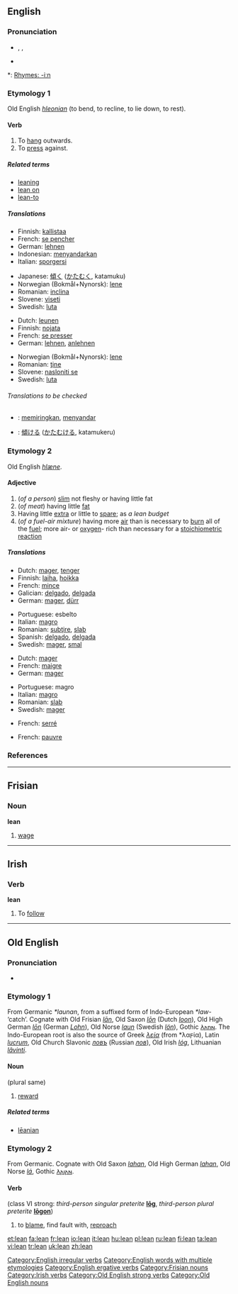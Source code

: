 ==English==

===Pronunciation===
*{{AHD|lēn}}, {{IPA|/liːn/}}, {{SAMPA|/li:n/}}
*{{audio|en-us-lean.ogg|Audio (US)}}

*: [[Rhymes:English:-iːn|Rhymes: -iːn]]

===Etymology 1===
Old English ''[[hleonian]]'' (to bend, to recline, to lie down, to rest).

====Verb====
{{en-verb|leans|leaning|'''[[leant]]''' ''or'' '''[[leaned]]'''}}

# To [[hang]] outwards.
# To [[press]] against.

=====Related terms=====
*[[leaning]]
*[[lean on]]
*[[lean-to]]

=====Translations=====
{{trans-top|to hang outwards}}
*Finnish: [[kallistaa]]
*French: [[pencher|se pencher]]
*German: [[lehnen]]
*Indonesian: [[sandar|menyandarkan]]
*Italian: [[sporgersi]]
{{trans-mid}}
*Japanese: [[傾く]] ([[かたむく]], katamuku)
*Norwegian (Bokmål+Nynorsk): [[lene]]
*Romanian: [[inclina]]
*Slovene: [[viseti]]
*Swedish: [[luta#Swedish|luta]]
{{trans-bottom}}

{{trans-top|to press against}}
*Dutch: [[leunen]]
*Finnish: [[nojata]]
*French: [[presser|se presser]]
*German: [[lehnen]], [[anlehnen]]
{{trans-mid}}
*Norwegian (Bokmål+Nynorsk): [[lene]]
*Romanian: [[ţine]]
*Slovene: [[nasloniti se]]
*Swedish: [[luta#Swedish|luta]]
{{trans-bottom}}

======Translations to be checked======
{{checktrans}}

*{{ttbc|Indonesian}}: [[miring|memiringkan]], [[sandar|menyandar]]
*{{ttbc|Japanese}}: [[傾ける]] ([[かたむける]], katamukeru)

===Etymology 2===
Old English ''[[hlæne]]''.

====Adjective====
{{en-adj|lean|er}}

# (''of a person'') [[slim]] not fleshy or having little fat
# (''of meat'') having little [[fat]]
# Having little [[extra]] or little to [[spare]]; as ''a lean budget''
# (''of a fuel-air mixture'') having more [[air]] than is necessary to [[burn]] all of the [[fuel]]; more air- or [[oxygen]]- rich than necessary for a [[stoichiometric]] [[reaction]]

=====Translations=====
{{trans-top|(''of a person'') being slim and muscular}}
*Dutch: [[mager]], [[tenger]]
*Finnish: [[laiha]], [[hoikka]]
*French: [[mince]]
*Galician: [[delgado]], [[delgada]]
*German: [[mager]], [[dürr]]
{{trans-mid}}
*Portuguese: esbelto
*Italian: [[magro]]
*Romanian: [[subţire]], [[slab]]
*Spanish: [[delgado]], [[delgada]]
*Swedish: [[mager#Swedish|mager]], [[smal#Swedish|smal]]
{{trans-bottom}}

{{trans-top|(''of meat'') having little fat}}
*Dutch: [[mager]]
*French: [[maigre]]
*German: [[mager]]
{{trans-mid}}
*Portuguese: magro
*Italian: [[magro]]
*Romanian: [[slab]]
*Swedish: [[mager#Swedish|mager]]
{{trans-bottom}}

{{trans-top|having little extra or little to spare}}
*French: [[serré]]
{{trans-mid}}
{{trans-bottom}}

{{trans-top|(''of a fuel-air mixture'') having more air than is necessary to burn all of the fuel}}
*French: [[pauvre]]
{{trans-mid}}
{{trans-bottom}}

===References===
{{R:Century 1911}}
{{R:Webster 1913}}

[[Category:English irregular verbs]]
[[Category:English words with multiple etymologies]]
[[Category:English ergative verbs]]

----

==Frisian==

===Noun===
'''lean'''

# [[wage]]

[[Category:Frisian nouns]]

----

==Irish==

===Verb===
'''lean'''

# To [[follow]]

[[Category:Irish verbs]]

----

==Old English==

===Pronunciation===
*{{IPA|/ˈlæːɑn/}}

===Etymology 1===
From Germanic ''*launan'', from a suffixed form of Indo-European ''*law-'' ‘catch’. Cognate with Old Frisian ''[[lan|lān]]'', Old Saxon ''[[lon|lōn]]'' (Dutch ''[[loon#Dutch|loon]]''), Old High German ''[[lon|lōn]]'' (German ''[[Lohn]]''), Old Norse ''[[laun]]'' (Swedish ''[[lön]]''), Gothic [[𐌻𐌰𐌿𐌽]]. The Indo-European root is also the source of Greek ''[[λεία]]'' (from *λαϝία), Latin ''[[lucrum]]'', Old Church Slavonic ''[[ловъ]]'' (Russian ''[[лов]]''), Old Irish ''[[lóg]]'', Lithuanian ''[[lãvinti]]''.

====Noun====
{{Latinx|'''lēan'''}} {{n}} (plural same)

# [[reward]]

=====Related terms=====
*[[leanian|lēanian]]

===Etymology 2===
From Germanic.  Cognate with Old Saxon ''[[lahan]]'', Old High German ''[[lahan]]'', Old Norse ''[[lá]]'', Gothic [[𐌻𐌰𐌹𐌰𐌽]].

====Verb====
{{Latinx|'''lēan'''}} (class VI strong: ''third-person singular preterite'' '''[[log#Old English|lōg]]''', ''third-person plural preterite'' '''[[logon|lōgon]]''')

# {{transitive}} to [[blame]], find fault with, [[reproach]]

[[Category:Old English strong verbs]]
[[Category:Old English nouns]]

[[et:lean]]
[[fa:lean]]
[[fr:lean]]
[[io:lean]]
[[it:lean]]
[[hu:lean]]
[[pl:lean]]
[[ru:lean]]
[[fi:lean]]
[[ta:lean]]
[[vi:lean]]
[[tr:lean]]
[[uk:lean]]
[[zh:lean]]